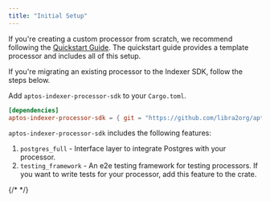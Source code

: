```yaml
---
title: "Initial Setup"
---
```


If you're creating a custom processor from scratch, we recommend following the [Quickstart Guide](/build/indexer/indexer-sdk/quickstart).
The quickstart guide provides a template processor and includes all of this setup.

If you're migrating an existing processor to the Indexer SDK, follow the steps below.

Add `aptos-indexer-processor-sdk` to your `Cargo.toml`.

```toml
[dependencies]
aptos-indexer-processor-sdk = { git = "https://github.com/libra2org/aptos-indexer-processor-sdk.git", rev = "aptos-indexer-processor-sdk-v1.0.0" }
```

`aptos-indexer-processor-sdk` includes the following features:

1. `postgres_full` - Interface layer to integrate Postgres with your processor.
2. `testing_framework` - An e2e testing framework for testing processors. If you want to write tests for your processor, add this feature to the crate.

{/* <!-- Add list of SDK releases once we have that --> */}
